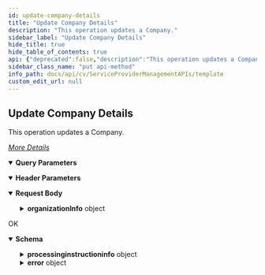 ```yaml
---
id: update-company-details
title: "Update Company Details"
description: "This operation updates a Company."
sidebar_label: "Update Company Details"
hide_title: true
hide_table_of_contents: true
api: {"deprecated":false,"description":"This operation updates a Company.\n\n[_More Details_](http://documentation.commvault.com/commvault/v11/article?p=92489.htm)","operationId":"Update Company Details","parameters":[{"description":"","explode":true,"in":"query","name":"organizationId","required":true,"schema":{"example":"{{OrganizationId}}","type":"string"}},{"description":"","in":"header","name":"Authtoken","required":true,"schema":{"example":"{{TOKEN}}","type":"string"}}],"tags":["Company"],"requestBody":{"content":{"application/json":{"schema":{"type":"object","properties":{"organizationInfo":{"type":"object","properties":{"organization":{"type":"object","properties":{"shortName":{"type":"object","properties":{"id":{"type":"integer"}}}}},"organizationProperties":{"type":"object","properties":{"primaryDomain":{"type":"string"},"additionalDomainsOperationType":{"type":"string"},"additionalDomains":{"type":"array","items":{"type":"string"}}}}}}},"x-examples":{"Example 1":{"organizationInfo":{"organization":{"shortName":{"id":180}},"organizationProperties":{"primaryDomain":"cv.com","additionalDomainsOperationType":"OVERWRITE","additionalDomains":["cv1.com","cv2.com"]}}}}},"examples":{"Organization Details - Update Sender Email Settings":{"value":{"organizationInfo":{"organization":{"shortName":{"id":1}},"organizationProperties":{"senderSmtp":"email@domain.com","senderName":"user2"}}}},"Update Organization - Deassociate Plan.":{"value":{"organizationInfo":{"organization":{"serviceType":5,"flags":0,"description":"test Company","login":"","enabled":1,"useSecureLdap":0,"connectName":"test Company","port":0,"tppm":{"enable":false,"tppmType":4,"proxyInformation":{"portNumber":0,"proxyEntity":{"clientName":"0","clientId":0,"_type_":3}}},"emailDomainNames":["mail.com"],"resourceProvider":{"domainName":"Qinetix Commcell","id":0},"shortName":{"domainName":"testalias","id":16}},"organizationProperties":{"physicalDeviceCount":0,"authCode":"","deviceCount":0,"orgCreationDateTime":1507659390,"hypervisiorCount":0,"totalMachineCount":0,"enableAuthCodeGen":false,"miscMachineCount":0,"serverCount":0,"userCount":1,"vmCount":0,"primaryContacts":[{"fullName":"testadmin","user":{"_type_":13,"userName":"testalias\\testmail2","userId":140}}]}}}},"Update Organization Details - Overwrite Primary Contact":{"value":{"organizationInfo":{"organization":{"shortName":{"id":1}},"organizationProperties":{"primaryContactsOperationType":"OVERWRITE","primaryContacts":[{"user":{"userId":380}}]}}}},"Update Organization - Associate Plan":{"value":{"organizationInfo":{"organization":{"shortName":{"id":180}},"planDetails":[{"plan":{"planId":8}}],"planDetailsOperationType":"OVERWRITE","organizationProperties":{"defaultPlansOperationType":"OVERWRITE","alwaysActivateWithDefaultPlan":false}}}},"Update Organization - general properties update":{"value":{"organizationInfo":{"organization":{"shortName":{"id":180}},"organizationProperties":{"emailDomainNames":["cv.com.rename"],"enableAuthCodeGen":true,"newAliasName":"cv-new-alias","useUPNForEmail":true,"canCreateCompanies":true,"showDLP":true,"enableAutoDiscovery":true,"autoClientOwnerAssignmentType":1,"isJobStartTimeEnabled":true,"jobStartTime":600,"infrastructureType":2}}}},"Update Organization - primary and additional site settings":{"value":{"organizationInfo":{"organization":{"shortName":{"id":180}},"organizationProperties":{"primaryDomain":"cv.com","additionalDomainsOperationType":"OVERWRITE","additionalDomains":["cv1.com","cv2.com"]}}}},"Update Organization - Add a Tenant operator for a company":{"value":{"organizationInfo":{"organization":{"shortName":{"id":180,"domainName":"cvlt2081"}},"organizationProperties":{"operators":[{"user":{"userId":1,"userName":"testadmin"},"role":{"roleId":42,"roleName":"Tenant Operator"}}],"operatorsOperationType":"OVERWRITE"}}}},"Update Organization - Retire offline clients of a company":{"value":{"organizationInfo":{"organization":{"shortName":{"id":180}},"organizationProperties":{"autoRetireDevices":{"retireDevicesAfterDays":6,"forceDeleteDevicesAfterDays":365}}}}},"Update Organization - Configure file exceptions":{"value":{"organizationInfo":{"organization":{"shortName":{"id":180}},"organizationProperties":{"globalFiltersInfo":{"globalFiltersInfoList":[{"globalFilters":{"opType":"OVERWRITE","filters":["C:/Sample"]},"operatingSystemType":"WINDOWS_GLOBAL_FILTER"},{"globalFilters":{"opType":"OVERWRITE","filters":["/Sample/"]},"operatingSystemType":"UNIX_GLOBAL_FILTER"}]}}}}},"Update Organization - Email settings of a company":{"value":{"organizationInfo":{"organization":{"shortName":{"id":180}},"organizationProperties":{"senderSmtp":"email@email.com","senderName":"Sample Name"}}}},"Update Organization - Enable two factor authentication":{"value":{"twoFactorAuthenticationInfo":{"mode":"ENABLED_FOR_ALL"}}},"Update Organization - add user Group to the list of operators":{"value":{"organizationInfo":{"organization":{"shortName":{"id":562}},"organizationProperties":{"operatorsOperationType":1,"operators":[{"role":{"roleName":"global-view"},"userGroup":{"userGroupId":634}}]}}}}}}}},"responses":{"200":{"description":"OK","content":{"application/json":{"schema":{"type":"object","properties":{"processinginstructioninfo":{"type":"object","properties":{"attributes":{"type":"array","items":{"type":"object","properties":{"name":{"type":"string"},"value":{"type":"string"}}}}}},"error":{"type":"object","properties":{"errorMessage":{"type":"string"},"errorCode":{"type":"integer"}}}},"x-examples":{"Example 1":{"processinginstructioninfo":{"attributes":[{"name":"exitval","value":"0"}]},"error":{"errorMessage":"","errorCode":0}}}},"examples":{"Example 1":{"value":{"processinginstructioninfo":{"attributes":[{"name":"exitval","value":"0"}]},"error":{"errorMessage":"","errorCode":0}}}}}}}},"method":"put","path":"/Organization","servers":[{"url":"http://{hostname}/webconsole/api","variables":{"hostname":{"default":"localhost","description":"Webconsole"}}}],"jsonRequestBodyExample":{"organizationInfo":{"organization":{"shortName":{"id":0}},"organizationProperties":{"primaryDomain":"string","additionalDomainsOperationType":"string","additionalDomains":["string"]}}},"info":{"title":"Template","contact":{},"version":"1.0","description":"Template"},"postman":{"name":"Update Company Details","description":{"content":"This operation updates a Company.\n\n[_More Details_](http://documentation.commvault.com/commvault/v11/article?p=92489.htm)","type":"text/plain"},"url":{"path":["Organization"],"host":["{{baseUrl}}"],"query":[{"disabled":false,"description":{"content":"(Required) ","type":"text/plain"},"key":"organizationId","value":""}],"variable":[]},"header":[{"disabled":false,"description":{"content":"(Required) ","type":"text/plain"},"key":"Authtoken","value":""},{"key":"Content-Type","value":"application/json"},{"key":"Accept","value":"application/json"}],"method":"PUT","body":{"mode":"raw","raw":"\"\"","options":{"raw":{"language":"json"}}}}}
sidebar_class_name: "put api-method"
info_path: docs/api/cv/ServiceProviderManagementAPIs/template
custom_edit_url: null
---
```



## Update Company Details



This operation updates a Company.

[_More Details_](http://documentation.commvault.com/commvault/v11/article?p=92489.htm)

<details style={{"marginBottom":"1rem"}} data-collapsed={false} open={true}><summary style={{}}><strong>Query Parameters</strong></summary><div><ul><ParamsItem className={"paramsItem"} param={{"description":"","explode":true,"in":"query","name":"organizationId","required":true,"schema":{"example":"{{OrganizationId}}","type":"string"}}}></ParamsItem></ul></div></details><details style={{"marginBottom":"1rem"}} data-collapsed={false} open={true}><summary style={{}}><strong>Header Parameters</strong></summary><div><ul><ParamsItem className={"paramsItem"} param={{"description":"","in":"header","name":"Authtoken","required":true,"schema":{"example":"{{TOKEN}}","type":"string"}}}></ParamsItem></ul></div></details><MimeTabs><TabItem label={"application/json"} value={"application/json-schema"}><details style={{}} data-collapsed={false} open={true}><summary style={{"textAlign":"left"}}><strong>Request Body</strong></summary><div style={{"textAlign":"left","marginLeft":"1rem"}}></div><ul style={{"marginLeft":"1rem"}}><SchemaItem collapsible={true} className={"schemaItem"}><details style={{}}><summary style={{}}><strong>organizationInfo</strong><span style={{"opacity":"0.6"}}> object</span></summary><div style={{"marginLeft":"1rem"}}><SchemaItem collapsible={true} className={"schemaItem"}><details style={{}}><summary style={{}}><strong>organization</strong><span style={{"opacity":"0.6"}}> object</span></summary><div style={{"marginLeft":"1rem"}}><SchemaItem collapsible={true} className={"schemaItem"}><details style={{}}><summary style={{}}><strong>shortName</strong><span style={{"opacity":"0.6"}}> object</span></summary><div style={{"marginLeft":"1rem"}}><SchemaItem collapsible={false} name={"id"} required={false} deprecated={undefined} schemaDescription={undefined} schemaName={"integer"} qualifierMessage={undefined} defaultValue={undefined}></SchemaItem></div></details></SchemaItem></div></details></SchemaItem><SchemaItem collapsible={true} className={"schemaItem"}><details style={{}}><summary style={{}}><strong>organizationProperties</strong><span style={{"opacity":"0.6"}}> object</span></summary><div style={{"marginLeft":"1rem"}}><SchemaItem collapsible={false} name={"primaryDomain"} required={false} deprecated={undefined} schemaDescription={undefined} schemaName={"string"} qualifierMessage={undefined} defaultValue={undefined}></SchemaItem><SchemaItem collapsible={false} name={"additionalDomainsOperationType"} required={false} deprecated={undefined} schemaDescription={undefined} schemaName={"string"} qualifierMessage={undefined} defaultValue={undefined}></SchemaItem><SchemaItem collapsible={false} name={"additionalDomains"} required={false} deprecated={undefined} schemaDescription={undefined} schemaName={"string[]"} qualifierMessage={undefined} defaultValue={undefined}></SchemaItem></div></details></SchemaItem></div></details></SchemaItem></ul></details></TabItem></MimeTabs><div><ApiTabs><TabItem label={"200"} value={"200"}><div>

OK

</div><div><MimeTabs schemaType={"response"}><TabItem label={"application/json"} value={"application/json"}><SchemaTabs><TabItem label={"Schema"} value={"Schema"}><details style={{}} data-collapsed={false} open={true}><summary style={{"textAlign":"left"}}><strong>Schema</strong></summary><div style={{"textAlign":"left","marginLeft":"1rem"}}></div><ul style={{"marginLeft":"1rem"}}><SchemaItem collapsible={true} className={"schemaItem"}><details style={{}}><summary style={{}}><strong>processinginstructioninfo</strong><span style={{"opacity":"0.6"}}> object</span></summary><div style={{"marginLeft":"1rem"}}><SchemaItem collapsible={true} className={"schemaItem"}><details style={{}}><summary style={{}}><strong>attributes</strong><span style={{"opacity":"0.6"}}> object[]</span></summary><div style={{"marginLeft":"1rem"}}><SchemaItem collapsible={false} name={"name"} required={false} deprecated={undefined} schemaDescription={undefined} schemaName={"string"} qualifierMessage={undefined} defaultValue={undefined}></SchemaItem><SchemaItem collapsible={false} name={"value"} required={false} deprecated={undefined} schemaDescription={undefined} schemaName={"string"} qualifierMessage={undefined} defaultValue={undefined}></SchemaItem></div></details></SchemaItem></div></details></SchemaItem><SchemaItem collapsible={true} className={"schemaItem"}><details style={{}}><summary style={{}}><strong>error</strong><span style={{"opacity":"0.6"}}> object</span></summary><div style={{"marginLeft":"1rem"}}><SchemaItem collapsible={false} name={"errorMessage"} required={false} deprecated={undefined} schemaDescription={undefined} schemaName={"string"} qualifierMessage={undefined} defaultValue={undefined}></SchemaItem><SchemaItem collapsible={false} name={"errorCode"} required={false} deprecated={undefined} schemaDescription={undefined} schemaName={"integer"} qualifierMessage={undefined} defaultValue={undefined}></SchemaItem></div></details></SchemaItem></ul></details></TabItem><TabItem label={"Example (from schema)"} value={"Example (from schema)"}><ResponseSamples responseExample={"{\n  \"processinginstructioninfo\": {\n    \"attributes\": [\n      {\n        \"name\": \"string\",\n        \"value\": \"string\"\n      }\n    ]\n  },\n  \"error\": {\n    \"errorMessage\": \"string\",\n    \"errorCode\": 0\n  }\n}"} language={"json"}></ResponseSamples></TabItem><TabItem label={" Example 1"} value={" Example 1"}><ResponseSamples responseExample={"{\n  \"processinginstructioninfo\": {\n    \"attributes\": [\n      {\n        \"name\": \"exitval\",\n        \"value\": \"0\"\n      }\n    ]\n  },\n  \"error\": {\n    \"errorMessage\": \"\",\n    \"errorCode\": 0\n  }\n}"} language={"json"}></ResponseSamples></TabItem></SchemaTabs></TabItem></MimeTabs></div></TabItem></ApiTabs></div>
      